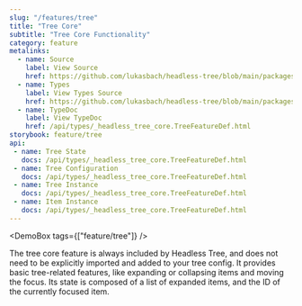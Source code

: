 ```yaml
---
slug: "/features/tree"
title: "Tree Core"
subtitle: "Tree Core Functionality"
category: feature
metalinks:
  - name: Source
    label: View Source
    href: https://github.com/lukasbach/headless-tree/blob/main/packages/core/src/features/tree/feature.ts
  - name: Types
    label: View Types Source
    href: https://github.com/lukasbach/headless-tree/blob/main/packages/core/src/features/tree/types.ts
  - name: TypeDoc
    label: View TypeDoc
    href: /api/types/_headless_tree_core.TreeFeatureDef.html
storybook: feature/tree
api:
 - name: Tree State
   docs: /api/types/_headless_tree_core.TreeFeatureDef.html
 - name: Tree Configuration
   docs: /api/types/_headless_tree_core.TreeFeatureDef.html
 - name: Tree Instance
   docs: /api/types/_headless_tree_core.TreeFeatureDef.html
 - name: Item Instance
   docs: /api/types/_headless_tree_core.TreeFeatureDef.html
---
```



<DemoBox tags={["feature/tree"]} />

The tree core feature is always included by Headless Tree, and does not need to be explicitly imported and
added to your tree config. It provides basic tree-related features, like expanding or collapsing items and moving
the focus. Its state is composed of a list of expanded items, and the ID of the currently focused item.

